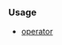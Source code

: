 {{cpp/keyword/title|{{tt|typeid}}}}
{{cpp/keyword/navbar}}

===Usage===
* [[cpp/language/typeid|{{tt|typeid}} operator]]

{{langlinks|de|es|fr|it|ja|pt|ru|zh}}